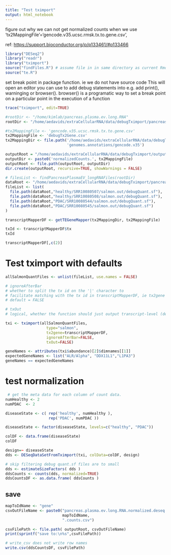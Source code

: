 ```yaml
---
title: "Test tximport"
output: html_notebook
---
```


figure out why we can not get normalized counts when we use     'tx2MappingFile'='gencode.v35.ucsc.rmsk.tx.to.gene.csv',

ref: [https://support.bioconductor.org/p/p133461/#p133466](https://support.bioconductor.org/p/p133461/#p133466)


```r
library("DESeq2")
library("readr")
library("tximport")
source("findFiles.R") # assume file in in same directory as current Rmd
source("te.R")
```

set break point in package function. ie we do not have source code
This will open an editor you can use to add debug statements into
e.g. add print(), warninging or browser(). browser() is a programatic way to
set a break point on a particular point in the execution of a function
```r
trace("tximport", edit=TRUE)
```


```r
#rootDir <- "/home/kimlab/pancreas.plasma.ev.long.RNA"
rootDir <- "/home/aedavids/extraCellularRNA/data/debugTximport/pancreas.plasma.ev.long.RNA"

#tx2MappingFile <- 'gencode.v35.ucsc.rmsk.tx.to.gene.csv'
tx2MappingFile <- 'debugTx2Gene.csv'
tx2MappingDir <- file.path('/home/aedavids/extraCellularRNA/data/debugTximport',
                           'genomes.annotations/gencode.v35') 

outputRoot = "/home/aedavids/extraCellularRNA/data/debugTximport/output"
outputDir <- paste0('normalizedCounts.', tx2MappingFile)
outputRoot <- file.path(outputRoot, outputDir)
dir.create(outputRoot, recursive=TRUE, showWarnings = FALSE)
```

```r
# filesList <- findPancreasPlasmaEV_longRNAFiles(rootDir)
dataRoot <- "/home/aedavids/extraCellularRNA/data/debugTximport/pancreas.plasma.ev.long.RNA/data"
fileList <- list(
  file.path(dataRoot,"healthy/SRR10080507/salmon.out/debugQuant.sf"),
  file.path(dataRoot,"healthy/SRR10080508/salmon.out/debugQuant.sf"),
  file.path(dataRoot,"PDAC/SRR10080544/salmon.out/debugQuant.sf"),
  file.path(dataRoot,"PDAC/SRR10080545/salmon.out/debugQuant.sf")
)
```

```r
transcriptMapperDF <- getTEGeneMapper(tx2MappingDir, tx2MappingFile)
```

```r
txId <- transcriptMapperDF$tx 
txId
```

```r
transcriptMapperDF[,c(2)]
```


# Test tximport with defaults
```r
allSalmonQuantFiles <- unlist(fileList, use.names = FALSE)

# ignoreAfterBar 
# whether to split the tx id on the '|' character to
# facilitate matching with the tx id in transcriptMapperDF, ie tx2gene
# default = FALSE

# txOut	
# logical, whether the function should just output transcript-level (default FALSE)

txi <- tximport(allSalmonQuantFiles, 
                  type="salmon", 
                  tx2gene=transcriptMapperDF, 
                  ignoreAfterBar=FALSE,
                  txOut=FALSE)
```


```r
geneNames <- attributes(txi$abundance)[2]$dimnames[[1]]
expectedGeneNames <- list("ALR/Alpha", "DDX11L1","L1PA3") 
geneNames == expectedGeneNames
```

# test normalization

```r
 # get the meta data for each column of count data.
numHealthy <- 2
numPDAC  <- 2

diseaseState <- c( rep('healthy', numHealthy ),
                   rep('PDAC', numPDAC )) 

diseaseState <- factor(diseaseState, levels=c("healthy", "PDAC"))

colDF <- data.frame(diseaseState)
colDF
```

```r
design=~ diseaseState
dds <- DESeqDataSetFromTximport(txi, colData=colDF, design)
```


```r
# skip filtering debug quant.sf files are to small
dds <- estimateSizeFactors( dds )
ddsCounts <- counts(dds, normalized=TRUE)
ddsCountsDF <- as.data.frame( ddsCounts )
```

## save
```r

mapToIdName <- "gene"
csvOutFileName <- paste0("pancreas.plasma.ev.long.RNA.normalized.deseq.", 
                         mapToIdName, 
                         ".counts.csv")   

csvFilePath <- file.path( outputRoot, csvOutFileName)
print(sprintf("save to:\n%s",csvFilePath))

# write_csv does not write row names
write.csv(ddsCountsDF, csvFilePath)

```
